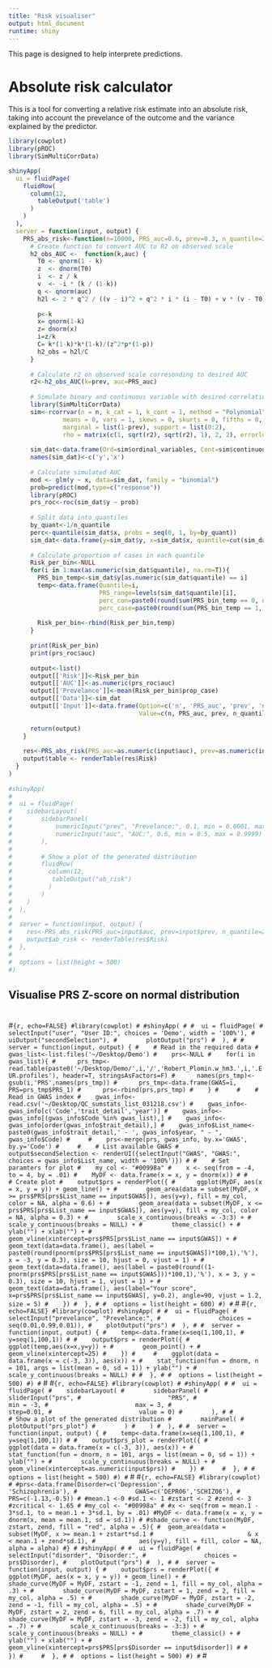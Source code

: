 ```yaml
---
title: "Risk visualiser"
output: html_document
runtime: shiny
---
```


This page is designed to help interprete predictions.

# Absolute risk calculator
This is a tool for converting a relative risk estimate into an absolute risk, taking into account the prevelance of the outcome and the variance explained by the predictor.

```r
library(cowplot)
library(pROC)
library(SimMultiCorrData)

shinyApp(
  ui = fluidPage(
    fluidRow(
      column(12,
        tableOutput('table')
      )
    )
  ),
  server = function(input, output) {
    PRS_abs_risk<-function(n=10000, PRS_auc=0.6, prev=0.3, n_quantile=20, seed=1){
      # Create function to convert AUC to R2 on observed scale
      h2_obs_AUC <-  function(k,auc) {
        T0 <- qnorm(1 - k)
        z  <- dnorm(T0)
        i  <- z / k
        v  <- -i * (k / (1-k))
        q <- qnorm(auc)
        h2l <- 2 * q^2 / ((v - i)^2 + q^2 * i * (i - T0) + v * (v - T0)) # eq 4
        
        p<-k
        x= qnorm(1-k)
        z= dnorm(x)
        i=z/k
        C= k*(1-k)*k*(1-k)/(z^2*p*(1-p))
        h2_obs = h2l/C
      }
      
      # Calculate r2 on observed scale corresonding to desired AUC
      r2<-h2_obs_AUC(k=prev, auc=PRS_auc)
      
      # Simulate binary and continuous variable with desired correlation and prevelance
      library(SimMultiCorrData)
      sim<-rcorrvar(n = n, k_cat = 1, k_cont = 1, method = "Polynomial",
               means = 0, vars = 1, skews = 0, skurts = 0, fifths = 0, sixths = 0,
               marginal = list(1-prev), support = list(0:2),
               rho = matrix(c(1, sqrt(r2), sqrt(r2), 1), 2, 2), errorloop=T, seed=seed)
      
      sim_dat<-data.frame(Ord=sim$ordinal_variables, Cont=sim$continuous_variables)
      names(sim_dat)<-c('y','x')
      
      # Calculate simulated AUC
      mod <- glm(y ~ x, data=sim_dat, family = "binomial")
      prob=predict(mod,type=c("response"))
      library(pROC)
      prs_roc<-roc(sim_dat$y ~ prob)
      
      # Split data into quantiles
      by_quant<-1/n_quantile
      perc<-quantile(sim_dat$x, probs = seq(0, 1, by=by_quant))
      sim_dat<-data.frame(y=sim_dat$y, x=sim_dat$x, quantile=cut(sim_dat$x, quantile(sim_dat$x, prob = seq(0, 1, length = 1/by_quant+1), type = 5)))
      
      # Calculate proportion of cases in each quantile
      Risk_per_bin<-NULL
      for(i in 1:max(as.numeric(sim_dat$quantile), na.rm=T)){
        PRS_bin_temp<-sim_dat$y[as.numeric(sim_dat$quantile) == i]
        temp<-data.frame(Quantile=i, 
                         PRS_range=levels(sim_dat$quantile)[i], 
                         perc_con=paste0(round(sum(PRS_bin_temp == 0, na.rm=T)/length(PRS_bin_temp)*100, 2),'%'), 
                         perc_case=paste0(round(sum(PRS_bin_temp == 1, na.rm=T)/length(PRS_bin_temp)*100, 2),'%')) 
                         
        Risk_per_bin<-rbind(Risk_per_bin,temp)
      }
      
      print(Risk_per_bin)
      print(prs_roc$auc)
      
      output<-list()
      output[['Risk']]<-Risk_per_bin
      output[['AUC']]<-as.numeric(prs_roc$auc)
      output[['Prevelance']]<-mean(Risk_per_bin$prop_case)
      output[['Data']]<-sim_dat
      output[['Input']]<-data.frame(Option=c('n', 'PRS_auc', 'prev', 'n_quantile','seed'),
                                    Value=c(n, PRS_auc, prev, n_quantile, seed))
      
      return(output)
    }
    
    res<-PRS_abs_risk(PRS_auc=as.numeric(input$auc), prev=as.numeric(input$prev), n_quantile=20)
    output$table <- renderTable(res$Risk)
  }
)
  
#shinyApp(
#
#  ui = fluidPage(
#    sidebarLayout(
#        sidebarPanel(
#            numericInput("prev", "Prevelance:", 0.1, min = 0.0001, max = 0.9999),
#            numericInput("auc", "AUC:", 0.6, min = 0.5, max = 0.9999)
#        ),
#
#        # Show a plot of the generated distribution
#        fluidRow(
#          column(12,
#           tableOutput("ab_risk")
#          )
#        )
#    )
#  ),
#
#  server = function(input, output) {
#    res<-PRS_abs_risk(PRS_auc=input$auc, prev=input$prev, n_quantile=20)
#    output$ab_risk <- renderTable(res$Risk)
#  },
#
#  options = list(height = 500)
#)
```

## Visualise PRS Z-score on normal distribution
#
#```{r, echo=FALSE}
#library(cowplot)
#
#shinyApp(
#
#  ui = fluidPage(
#        selectInput("user", "User ID:", choices = 'Demo', width = '100%'),
#        uiOutput("secondSelection"),
#        plotOutput("prs")
#  ),
#
#  server = function(input, output) {
#    # Read in the required data
#    gwas_list<-list.files('~/Desktop/Demo')
#    prs<-NULL
#    for(i in gwas_list){
#      prs_tmp<-read.table(paste0('~/Desktop/Demo/',i,'/','Robert_Plomin.w_hm3.',i,'.EUR.profiles'), header=T, stringsAsFactors=F)
#      names(prs_tmp)<-gsub(i,'PRS',names(prs_tmp))
#      prs_tmp<-data.frame(GWAS=i, PRS=prs_tmp$PRS_1)
#      prs<-rbind(prs,prs_tmp)
#    }
#    
#    # Read in GWAS index
#    gwas_info<-read.csv('~/Desktop/QC_sumstats_list_031218.csv')
#    gwas_info<-gwas_info[c('Code','trait_detail','year')]
#    gwas_info<-gwas_info[(gwas_info$Code %in% gwas_list),]
#    gwas_info<-gwas_info[order(gwas_info$trait_detail),]
#    gwas_info$List_name<-paste0(gwas_info$trait_detail,' - ', gwas_info$year, " - ", gwas_info$Code)
#    
#    prs<-merge(prs, gwas_info, by.x='GWAS', by.y='Code')
#    
#    # List available GWAS
#    output$secondSelection <- renderUI({selectInput("GWAS", "GWAS:", choices = gwas_info$List_name, width = '100%')})
#
#    # Set paramters for plot
#    my_col <- "#00998a"
#    x <- seq(from = -4, to = 4, by = .01)
#    MyDF <- data.frame(x = x, y = dnorm(x))
#
#    # Create plot
#    output$prs = renderPlot({
#      ggplot(MyDF, aes(x = x, y = y)) + geom_line() +
#        geom_area(data = subset(MyDF, x >= prs$PRS[prs$List_name == input$GWAS]), aes(y=y), fill = my_col, color = NA, alpha = 0.6) +
#        geom_area(data = subset(MyDF, x <= prs$PRS[prs$List_name == input$GWAS]), aes(y=y), fill = my_col, color = NA, alpha = 0.3) +
#        scale_x_continuous(breaks = -3:3) +
#        scale_y_continuous(breaks = NULL) +
#        theme_classic() +
#        ylab("") + xlab("") +
#        geom_vline(xintercept=prs$PRS[prs$List_name == input$GWAS]) +
#        geom_text(data=data.frame(), aes(label = paste0(round(pnorm(prs$PRS[prs$List_name == input$GWAS])*100,1),'%'), x = -3, y = 0.3), size = 10, hjust = 0, vjust = 1) +
#        geom_text(data=data.frame(), aes(label = paste0(round((1-pnorm(prs$PRS[prs$List_name == input$GWAS]))*100,1),'%'), x = 3, y = 0.3), size = 10, hjust = 1, vjust = 1) +
#        geom_text(data=data.frame(), aes(label="Your score", x=prs$PRS[prs$List_name == input$GWAS], y=0.2), angle=90, vjust = 1.2, size = 5)
#    })
#  },
#
#  options = list(height = 600)
#)
#```
#
#```{r, echo=FALSE}
#library(cowplot)
#shinyApp(
#
#  ui = fluidPage(
#    selectInput("prevelance", "Prevelance:",
#                choices = seq(0.01,0.99,0.01)),
#    plotOutput("prs")
#  ),
#
#  server = function(input, output) {
#    temp<-data.frame(x=seq(1,100,1),
#                     y=seq(1,100,1))
#
#    output$prs = renderPlot({
#      ggplot(temp,aes(x=x,y=y)) +
#        geom_point() +
#        geom_vline(xintercept=25)
#    })
#    
#    ggplot(data = data.frame(x = c(-3, 3)), aes(x)) +
#    stat_function(fun = dnorm, n = 101, args = list(mean = 0, sd = 1)) + ylab("") +
#    scale_y_continuous(breaks = NULL)
#
#  },
#
#  options = list(height = 500)
#)
#```
#
#```{r, echo=FALSE}
#library(cowplot)
#
#shinyApp(
#
#  ui = fluidPage(
#    sidebarLayout(
#        sidebarPanel(
#            sliderInput("prs",
#                        "PRS",
#                        min = -3,
#                        max = 3,
#                        step=0.01,
#                        value = 0)
#        ),
#
#        # Show a plot of the generated distribution
#        mainPanel(
#           plotOutput("prs_plot")
#        )
#    )
#  ),
#
#  server = function(input, output) {
#    temp<-data.frame(x=seq(1,100,1),
#                     y=seq(1,100,1))
#
#    output$prs_plot = renderPlot({
#      ggplot(data = data.frame(x = c(-3, 3)), aes(x)) +
#        stat_function(fun = dnorm, n = 101, args = list(mean = 0, sd = 1)) + ylab("") +
#        scale_y_continuous(breaks = NULL) +
#        geom_vline(xintercept=as.numeric(input$prs))
#    })
#    
#  },
#
#  options = list(height = 500)
#)
#```
#
#```{r, echo=FALSE}
#library(cowplot)
#
#prs<-data.frame(Disorder=c('Depression',
#                           'Schizophrenia'),
#                GWAS=c('DEPR06','SCHIZ06'),
#                PRS=c(-1.13,-0.5))
#
#mean.1 <-0
#sd.1 <- 1
#zstart <- 2
#zend <- 3
#zcritical <- 1.65
#
#my_col <- "#00998a"
#
#x <- seq(from = mean.1 - 3*sd.1, to = mean.1 + 3*sd.1, by = .01)
#MyDF <- data.frame(x = x, y = dnorm(x, mean = mean.1, sd = sd.1))
#
#shade_curve <- function(MyDF, zstart, zend, fill = "red", alpha = .5){
#  geom_area(data = subset(MyDF, x >= mean.1 + zstart*sd.1
#                          & x < mean.1 + zend*sd.1),
#            aes(y=y), fill = fill, color = NA, alpha = alpha)
#}
#
#shinyApp(
#
#  ui = fluidPage(
#    selectInput("disorder", "Disorder:",
#                choices = prs$Disorder),
#    plotOutput("prs")
#  ),
#
#  server = function(input, output) {
#    output$prs = renderPlot({
#      ggplot(MyDF, aes(x = x, y = y)) + geom_line() +
#        shade_curve(MyDF = MyDF, zstart = -1, zend = 1, fill = my_col, alpha = .3) +
#        shade_curve(MyDF = MyDF, zstart = 1, zend = 2, fill = my_col, alpha = .5) +
#        shade_curve(MyDF = MyDF, zstart = -2, zend = -1, fill = my_col, alpha = .5) +
#        shade_curve(MyDF = MyDF, zstart = 2, zend = 6, fill = my_col, alpha = .7) +
#        shade_curve(MyDF = MyDF, zstart = -3, zend = -2, fill = my_col, alpha = .7) +
#        scale_x_continuous(breaks = -3:3) +
#        scale_y_continuous(breaks = NULL) +
#        theme_classic() +
#        ylab("") + xlab("") +
#        geom_vline(xintercept=prs$PRS[prs$Disorder == input$disorder])
#
#    })
#    
#  },
#
#  options = list(height = 500)
#)
#```
#
